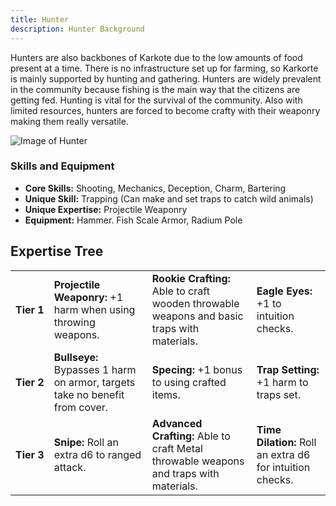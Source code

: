 ```yaml
---
title: Hunter
description: Hunter Background
---
```


Hunters are also backbones of Karkote due to the low amounts of food present at a time. There is no infrastructure set up for farming, so Karkorte is mainly supported by hunting and gathering. Hunters are widely prevalent in the community because fishing is the main way that the citizens are getting fed. Hunting is vital for the survival of the community. Also with limited resources, hunters are forced to become crafty with their weaponry making them really versatile.

![Image of Hunter](../../../assets/background/hunter.png)

### Skills and Equipment
- **Core Skills:** Shooting, Mechanics, Deception, Charm, Bartering
- **Unique Skill:** Trapping (Can make and set traps to catch wild animals)
- **Unique Expertise:** Projectile Weaponry
- **Equipment:** Hammer. Fish Scale Armor, Radium Pole

## Expertise Tree
|  |  |  |  |
|-------------|-----------------------------------------------------------------------------|---------------------------------------------------------------------------------------------|-----------------------------------------------------------|
| **Tier&nbsp;1** | **Projectile Weaponry:** +1 harm when using throwing weapons.               | **Rookie Crafting:** Able to craft wooden throwable weapons and basic traps with materials. | **Eagle Eyes:** +1 to intuition checks.                   |
| **Tier&nbsp;2** | **Bullseye:** Bypasses 1 harm on armor, targets take no benefit from cover. | **Specing:** +1 bonus to using crafted items.                                               | **Trap Setting:** +1 harm to traps set.                   |
| **Tier&nbsp;3** | **Snipe:** Roll an extra d6 to ranged attack.                               | **Advanced Crafting:** Able to craft Metal throwable weapons and traps with materials.      | **Time Dilation:** Roll an extra d6 for intuition checks. |
